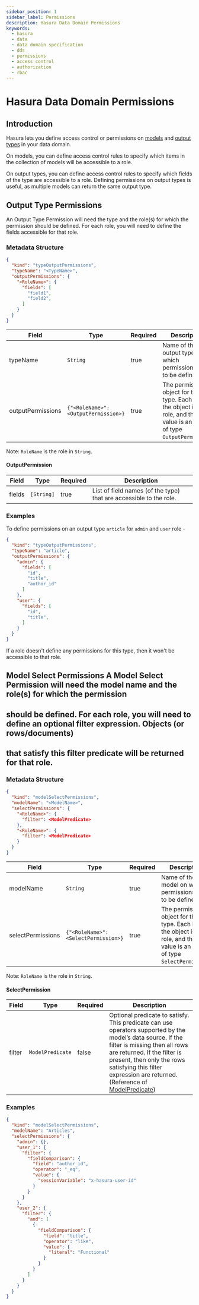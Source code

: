 ```yaml
---
sidebar_position: 1
sidebar_label: Permissions
description: Hasura Data Domain Permissions
keywords:
  - hasura
  - data
  - data domain specification
  - dds
  - permissions
  - access control
  - authorization
  - rbac
---
```


# Hasura Data Domain Permissions

## Introduction

Hasura lets you define access control or permissions on [models](./models.mdx) and [output types](./types.mdx) in your
data domain.

On models, you can define access control rules to specify which items in the collection of models will be accessible to
a role.

On output types, you can define access control rules to specify which fields of the type are accessible to a role.
Defining permissions on output types is useful, as multiple models can return the same output type.

## Output Type Permissions

An Output Type Permission will need the type and the role(s) for which the permission should be defined. For each role,
you will need to define the fields accessible for that role.

### Metadata Structure

```json
{
  "kind": "typeOutputPermissions",
  "typeName": "<TypeName>",
  "outputPermissions": {
    "<RoleName>": {
      "fields": [
        "field1",
        "field2",
      ]
    }
  }
}
```

| Field             | Type                                 | Required | Description                                                                                                                    |
|-------------------|--------------------------------------|----------|--------------------------------------------------------------------------------------------------------------------------------|
| typeName          | `String`                             | true     | Name of the output type on which permissions are to be defined.                                                                |
| outputPermissions | `{"<RoleName>": <OutputPermission>}` | true     | The permissions object for this type. Each key of the object is a role, and the value is an object of type `OutputPermission`. |

Note: `RoleName` is the role in `String`.

#### OutputPermission

| Field  | Type       | Required | Description                                                        |
|--------|------------|----------|--------------------------------------------------------------------|
| fields | `[String]` | true     | List of field names (of the type) that are accessible to the role. |

### Examples

To define permissions on an output type `article` for `admin` and `user` role -

```json
{
  "kind": "typeOutputPermissions",
  "typeName": "article",
  "outputPermissions": {
    "admin": {
      "fields": [
        "id",
        "title",
        "author_id"
      ]
    },
    "user": {
      "fields": [
        "id",
        "title",
      ]
    }
  }
}
```

If a role doesn't define any permissions for this type, then it won't be accessible to that role.

## Model Select Permissions A Model Select Permission will need the model name and the role(s) for which the permission
## should be defined. For each role, you will need to define an optional filter expression. Objects (or rows/documents)
## that satisfy this filter predicate will be returned for that role.

### Metadata Structure

```json
{
  "kind": "modelSelectPermissions",
  "modelName": "<ModelName>",
  "selectPermissions": {
    "<RoleName>": {
      "filter": <ModelPredicate>
    },
    "<RoleName>": {
      "filter": <ModelPredicate>
    }
  }
}
```

| Field             | Type                                 | Required | Description                                                                                                                    |
|-------------------|--------------------------------------|----------|--------------------------------------------------------------------------------------------------------------------------------|
| modelName         | `String`                             | true     | Name of the model on which permissions are to be defined.                                                                      |
| selectPermissions | `{"<RoleName>": <SelectPermission>}` | true     | The permissions object for this type. Each key of the object is a role, and the value is an object of type `SelectPermission`. |

Note: `RoleName` is the role in `String`.

#### SelectPermission

| Field  | Type             | Required | Description                                                                                                                                                                                                                                                                                                                 |
|--------|------------------|----------|-----------------------------------------------------------------------------------------------------------------------------------------------------------------------------------------------------------------------------------------------------------------------------------------------------------------------------|
| filter | `ModelPredicate` | false    | Optional predicate to satisfy. This predicate can use operators supported by the model’s data source. If the filter is missing then all rows are returned. If the filter is present, then only the rows satisfying this filter expression are returned. (Reference of [ModelPredicate](./common-syntax.mdx#modelpredicate)) |

### Examples

```json
{
  "kind": "modelSelectPermissions",
  "modelName": "Articles",
  "selectPermissions": {
    "admin": {},
    "user_1": {
      "filter": {
        "fieldComparison": {
          "field": "author_id",
          "operator": "_eq",
          "value": {
            "sessionVariable": "x-hasura-user-id"
          }
        }
      }
    },
    "user_2": {
      "filter": {
        "and": [
          {
            "fieldComparison": {
              "field": "title",
              "operator": "like",
              "value": {
                "literal": "Functional"
              }
            }
          }
        ]
      }
    }
  }
}
```
